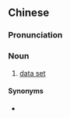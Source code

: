 {{also|资料集}}
==Chinese==
{{zh-forms|s=资料集|type=21}}

===Pronunciation===
{{zh-pron
|m=zīliàojí
|cat=n
}}

===Noun===
{{zh-noun}}

# {{lb|zh|computing|statistics}} [[data set]]

====Synonyms====
* {{zh-l|數據集}}